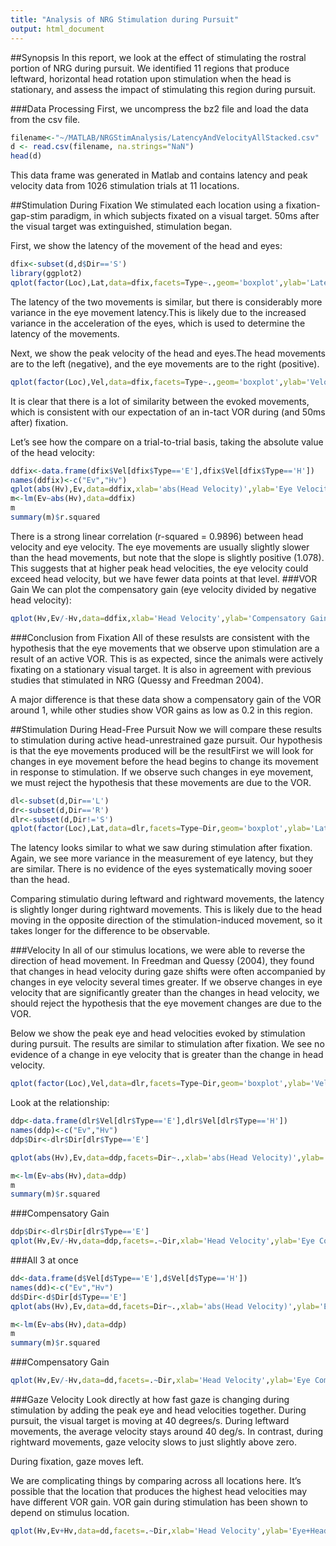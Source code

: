 ```yaml
---
title: "Analysis of NRG Stimulation during Pursuit"
output: html_document
---
```

##Synopsis
In this report, we look at the effect of stimulating the rostral portion of NRG during pursuit. We identified 11 regions that produce leftward, horizontal head rotation upon stimulation when the head is stationary, and assess the impact of stimulating this region during pursuit. 

###Data Processing
First, we uncompress the bz2 file and load the data from the csv file.
```r
filename<-"~/MATLAB/NRGStimAnalysis/LatencyAndVelocityAllStacked.csv"
d <- read.csv(filename, na.strings="NaN")
head(d)
```
This data frame was generated in Matlab and contains latency and peak velocity data from 1026 stimulation trials at 11 locations. 

##Stimulation During Fixation
We stimulated each location using a fixation-gap-stim paradigm, in which subjects fixated on a visual target. 50ms after the visual target was extinguished, stimulation began. 

First, we show the latency of the movement of the head and eyes:

```r
dfix<-subset(d,d$Dir=='S')
library(ggplot2)
qplot(factor(Loc),Lat,data=dfix,facets=Type~.,geom='boxplot',ylab='Latency (ms)',xlab='Location')+coord_flip()


```

The latency of the two movements is similar, but there is considerably more variance in the eye movement latency.This is likely due to the increased variance in the acceleration of the eyes, which is used to determine the latency of the movements.

Next, we show the peak velocity of the head and eyes.The head movements are to the left (negative), and the eye movements are to the right (positive).


```r
qplot(factor(Loc),Vel,data=dfix,facets=Type~.,geom='boxplot',ylab='Velocity (deg/s)',xlab='Location')+coord_flip()

```

It is clear that there is a lot of similarity between the evoked movements, which is consistent with our expectation of an in-tact VOR during (and 50ms after) fixation.

Let's see how the compare on a trial-to-trial basis, taking the absolute value of the head velocity:

```r
ddfix<-data.frame(dfix$Vel[dfix$Type=='E'],dfix$Vel[dfix$Type=='H'])
names(ddfix)<-c("Ev","Hv")
qplot(abs(Hv),Ev,data=ddfix,xlab='abs(Head Velocity)',ylab='Eye Velocity')+stat_smooth(method='lm')
m<-lm(Ev~abs(Hv),data=ddfix)
m
summary(m)$r.squared
```

There is a strong linear correlation (r-squared = 0.9896) between head velocity and eye velocity. The eye movements are usually slightly slower than the head movements, but note that the slope is slightly positive (1.078). This suggests that at higher peak head velocities, the eye velocity could exceed head velocity, but we have fewer data points at that level.
###VOR Gain
We can plot the compensatory gain (eye velocity divided by negative head velocity):
```r
qplot(Hv,Ev/-Hv,data=ddfix,xlab='Head Velocity',ylab='Compensatory Gain')+stat_smooth(method='lm')

```

###Conclusion from Fixation
All of these resulsts are consistent with the hypothesis that the eye movements that we observe upon stimulation are a result of an active VOR. This is as expected, since the animals were actively fixating on a stationary visual target. It is also in agreement with previous studies that stimulated in NRG (Quessy and Freedman 2004). 

A major difference is that these data show a compensatory gain of the VOR around 1, while other studies show VOR gains as low as 0.2 in this region.

##Stimulation During Head-Free Pursuit
Now we will compare these results to stimulation during active head-unrestrained gaze pursuit. Our hypothesis is that the eye movements produced will be the resultFirst we will look for changes in eye movement before the head begins to change its movement in response to stimulation. If we observe such changes in eye movement, we must reject the hypothesis that these movements are due to the VOR.

```r
dl<-subset(d,Dir=='L')
dr<-subset(d,Dir=='R')
dlr<-subset(d,Dir!='S')
qplot(factor(Loc),Lat,data=dlr,facets=Type~Dir,geom='boxplot',ylab='Latency (ms)',xlab='Location')+coord_flip()

```

The latency looks similar to what we saw during stimulation after fixation. Again, we see more variance in the measurement of eye latency, but they are similar. There is no evidence of the eyes systematically moving sooer than the head. 

Comparing stimulatio during leftward and rightward movements, the latency is slightly longer during rightward movements. This is likely due to the head moving in the opposite direction of the stimulation-induced movement, so it takes longer for the difference to be observable. 

###Velocity
In all of our stimulus locations, we were able to reverse the direction of head movement. In Freedman and Quessy (2004), they found that changes in head velocity during gaze shifts were often accompanied by changes in eye velocity several times greater. If we observe changes in eye velocity that are significantly greater than the changes in head velocity, we should reject the hypothesis that the eye movement changes are due to the VOR.

Below we show the peak eye and head velocities evoked by stimulation during pursuit. The results are similar to stimulation after fixation. We see no evidence of a change in eye velocity that is greater than the change in head velocity.

```r
qplot(factor(Loc),Vel,data=dlr,facets=Type~Dir,geom='boxplot',ylab='Velocity (deg/s)',xlab='Location')+coord_flip()

```

Look at the relationship:

```r
ddp<-data.frame(dlr$Vel[dlr$Type=='E'],dlr$Vel[dlr$Type=='H'])
names(ddp)<-c("Ev","Hv")
ddp$Dir<-dlr$Dir[dlr$Type=='E']

qplot(abs(Hv),Ev,data=ddp,facets=Dir~.,xlab='abs(Head Velocity)',ylab='Eye Velocity')+stat_smooth(method='lm')

m<-lm(Ev~abs(Hv),data=ddp)
m
summary(m)$r.squared
```

###Compensatory Gain

```r
ddp$Dir<-dlr$Dir[dlr$Type=='E']
qplot(Hv,Ev/-Hv,data=ddp,facets=.~Dir,xlab='Head Velocity',ylab='Eye Compensatory Gain')+stat_smooth(method='lm')

```

###All 3 at once

```r
dd<-data.frame(d$Vel[d$Type=='E'],d$Vel[d$Type=='H'])
names(dd)<-c("Ev","Hv")
dd$Dir<-d$Dir[d$Type=='E']
qplot(abs(Hv),Ev,data=dd,facets=Dir~.,xlab='abs(Head Velocity)',ylab='Eye Velocity')+stat_smooth(method='lm')

m<-lm(Ev~abs(Hv),data=ddp)
m
summary(m)$r.squared
```

###Compensatory Gain
```r
qplot(Hv,Ev/-Hv,data=dd,facets=.~Dir,xlab='Head Velocity',ylab='Eye Compensatory Gain')+stat_smooth(method='lm')

```

###Gaze Velocity
Look directly at how fast gaze is changing during stimulation by adding the peak eye and head velocities together. During pursuit, the visual target is moving at 40 degrees/s. During leftward movements, the average velocity stays around 40 deg/s. In contrast, during rightward movements, gaze velocity slows to just slightly above zero. 

During fixation, gaze moves left. 

We are complicating things by comparing across all locations here. It's possible that the location that produces the highest head velocities may have different VOR gain. VOR gain during stimulation has been shown to depend on stimulus location.

```r
qplot(Hv,Ev+Hv,data=dd,facets=.~Dir,xlab='Head Velocity',ylab='Eye+Head (Gaze) Velocity')+stat_smooth(method='lm')

```